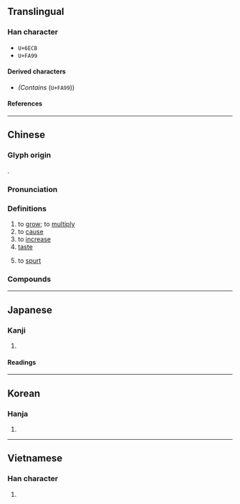 {{character info/new}}
{{character info|0xFA99}}
{{character info|0x2F90B}}
==Translingual==

===Han character===
*<code>U+6ECB</code> {{Han char|rn=85|rad=水|as=09|sn=12|four=38132|canj=ETVI|ids=⿰氵兹}}
*<code>U+FA99</code> {{Han char|rn=85|rad=水|as=10|sn=13|four=|canj=EYII|ids=⿰氵玆}}

====Derived characters====
* <big>{{l|mul|[[𬵱]]}}</big> ''(Contains'' {{l|mul|⿰[[氵]][[玆]]}} (<code>U+FA99</code>)) <!-- Please zoom into the unicode charts at 500% and observe the serif type hook on the top right of 玄 -->

====References====
{{Han ref|kx=0642.150|dkj=17919|dj=1049.190|hdz=31686.060|uh=6ECB}}
{{Han ref|uh=FA99}}

----

==Chinese==
{{zh-forms}}

===Glyph origin===
{{Han etym}}
{{Han compound|水|玆|ls=psc|c1=s|c2=p|no_och2=1}}.

===Pronunciation===
{{zh-pron
|m=zī
|c=zi1
|h=pfs=
|md=
|mn=qz:chir/tw,xm,zz:chu
|w=
|mc=y
|oc=y
|cat=v,n
}}

===Definitions===
{{zh-hanzi}}

# to [[grow]]; to [[multiply]]
# to [[cause]]
# to [[increase]]
# [[taste]]
# {{lb|zh|colloquial}} to [[spurt]]

===Compounds===
{{zh-der|滋生|滋味|滋潤|滋補|愛滋病|不是滋味|個中滋味|滋事|滋蔓|滋養品|滋育|甘露滋心|滋長|日益月滋|滋芽|滋蔓難圖|滋養|日滋月益|滋擾|暴力滋擾|滋味兒|殊滋異味|樹德務滋|樂滋滋|蕃滋|聚眾滋事|華爾滋|飛滋|松滋}}

----

==Japanese==

===Kanji===
{{ja-kanji|grade=c|rs=水09}}

# {{defn|lang=ja|sort=水09}}

====Readings====
{{ja-readings
|goon=し
|kanon=し
|kanyoon=じ
|kun=しげ-る, ま-す, ますます
}}

----

==Korean==

===Hanja===
{{ko-hanja|hangeul=자|eumhun=|rv=ja|mr=cha|y=ca}}

# {{defn|lang=ko|sort=水09}}

----

==Vietnamese==

===Han character===
{{vi-hantu|tư|rs=水09}}

# {{defn|lang=vi|sort=水09}}